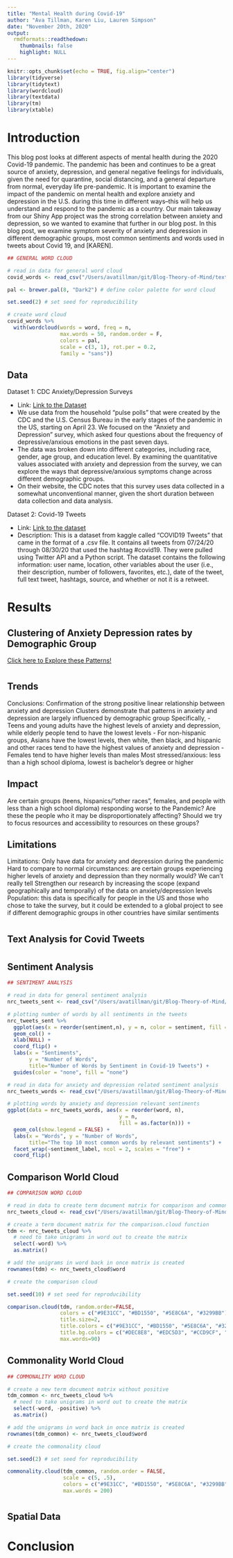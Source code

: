 ```yaml
---
title: "Mental Health during Covid-19"
author: "Ava Tillman, Karen Liu, Lauren Simpson"
date: "November 20th, 2020"
output:
  rmdformats::readthedown:
    thumbnails: false
    highlight: NULL
---
```


```r
knitr::opts_chunk$set(echo = TRUE, fig.align="center")
library(tidyverse)
library(tidytext)
library(wordcloud)
library(textdata)
library(tm)
library(xtable)
```

# Introduction

This blog post looks at different aspects of mental health during the 2020 Covid-19 pandemic. The pandemic has been and continues to be a great source of anxiety, depression, and general negative feelings for individuals, given the need for quarantine, social distancing, and a general departure from normal, everyday life pre-pandemic. It is important to examine the impact of the pandemic on mental health and explore anxiety and depression in the U.S. during this time in different ways--this will help us understand and respond to the pandemic as a country. Our main takeaway from our Shiny App project was the strong correlation between anxiety and depression, so we wanted to examine that further in our blog post. In this blog post, we examine symptom severity of anxiety and depression in different demographic groups, most common sentiments and words used in tweets about Covid 19, and [KAREN]. 

```r
## GENERAL WORD CLOUD

# read in data for general word cloud
covid_words <- read_csv("/Users/avatillman/git/Blog-Theory-of-Mind/text analysis/covid_words.csv")

pal <- brewer.pal(8, "Dark2") # define color palette for word cloud

set.seed(2) # set seed for reproducibility

# create word cloud
covid_words %>%
  with(wordcloud(words = word, freq = n,
                 max.words = 50, random.order = F,
                 colors = pal,
                 scale = c(3, 1), rot.per = 0.2,
                 family = "sans"))
```

## Data

Dataset 1: CDC Anxiety/Depression Surveys

- Link: [Link to the Dataset](https://www.cdc.gov/nchs/covid19/health-care-access-and-mental-health.htm)
- We use data from the household “pulse polls” that were created by the CDC and the U.S. Census Bureau in the early stages of the pandemic in the US, starting on April 23. We focused on the “Anxiety and Depression” survey, which asked four questions about the frequency of depressive/anxious emotions in the past seven days.
- The data was broken down into different categories, including race, gender, age group, and education level. By examining the quantitative values associated with anxiety and depression from the survey, we can explore the ways that depressive/anxious symptoms change across different demographic groups.
- On their website, the CDC notes that this survey uses data collected in a somewhat unconventional manner, given the short duration between data collection and data analysis.


Dataset 2: Covid-19 Tweets

- Link: [Link to the dataset](https://www.kaggle.com/gpreda/covid19-tweets)
- Description: This is a dataset from kaggle called “COVID19 Tweets” that came in the format of a .csv file. It contains all tweets from 07/24/20 through 08/30/20 that used the hashtag #covid19. They were pulled using Twitter API and a Python script. The dataset contains the following information: user name, location, other variables about the user (i.e., their description, number of followers, favorites, etc.), date of the tweet, full text tweet, hashtags, source, and whether or not it is a retweet.


# Results

## Clustering of Anxiety Depression rates by Demographic Group
[Click here to Explore these Patterns!](https://avatillman.shinyapps.io/kmeans_app/)

# {.tabset .tabset-fade .tabset-pills}

## Trends

Conclusions: Confirmation of the strong positive linear relationship between anxiety and depression
Clusters demonstrate that patterns in anxiety and depression are largely influenced by demographic group
Specifically, 
- Teens and young adults have the highest levels of anxiety and depression, while elderly people tend to have the lowest levels
- For non-hispanic groups, Asians have the lowest levels, then white, then black, and hispanic and other races tend to have the highest values of anxiety and depression
- Females tend to have higher levels than males
Most stressed/anxious: less than a high school diploma, lowest is bachelor’s degree or higher

## Impact

Are certain groups (teens, hispanics/”other races”, females, and people with less than a high school diploma) responding worse to the Pandemic? Are these the people who it may be disproportionately affecting? Should we try to focus resources and accessibility to resources on these groups?

## Limitations

Limitations: Only have data for anxiety and depression during the pandemic
Hard to compare to normal circumstances: are certain groups experiencing higher levels of anxiety and depression than they normally would? We can’t really tell
Strengthen our research by increasing the scope (expand geographically and temporally) of the data on anxiety/depression levels
Population: this data is specifically for people in the US and those who chose to take the survey, but it could be extended to a global project to see if different demographic groups in other countries have similar sentiments

# {-}

## Text Analysis for Covid Tweets
# {.tabset .tabset-fade .tabset-pills}

## Sentiment Analysis

<!-- You can make a bulleted list like this: -->

<!-- - item 1 -->
<!-- - item 2 -->
<!-- - item 3 -->

```r
## SENTIMENT ANALYSIS

# read in data for general sentiment analysis
nrc_tweets_sent <- read_csv("/Users/avatillman/git/Blog-Theory-of-Mind/text analysis/nrc_tweets_sent.csv")

# plotting number of words by all sentiments in the tweets
nrc_tweets_sent %>%
  ggplot(aes(x = reorder(sentiment,n), y = n, color = sentiment, fill = sentiment)) +
  geom_col() +
  xlab(NULL) +
  coord_flip() +
  labs(x = "Sentiments",
       y = "Number of Words",
       title="Number of Words by Sentiment in Covid-19 Tweets") +
  guides(color = "none", fill = "none")

# read in data for anxiety and depression related sentiment analysis
nrc_tweets_words <- read_csv("/Users/avatillman/git/Blog-Theory-of-Mind/text analysis/nrc_tweets_words.csv")

# plotting words by anxiety and depression relevant sentiments
ggplot(data = nrc_tweets_words, aes(x = reorder(word, n),
                                    y = n,
                                    fill = as.factor(n))) +
  geom_col(show.legend = FALSE) +
  labs(x = "Words", y = "Number of Words",
       title="The top 10 most common words by relevant sentiments") +
  facet_wrap(~sentiment_label, ncol = 2, scales = "free") +
  coord_flip()

```

## Comparison World Cloud

<!-- You can make a numbered list like this -->

<!-- 1. First thing I want to say -->
<!-- 2. Second thing I want to say -->
<!-- 3. Third thing I want to say -->
```r
## COMPARISON WORD CLOUD

# read in data to create term document matrix for comparison and commonality clouds
nrc_tweets_cloud <- read_csv("/Users/avatillman/git/Blog-Theory-of-Mind/text analysis/nrc_tweets_cloud.csv")

# create a term document matrix for the comparison.cloud function
tdm <- nrc_tweets_cloud %>%
  # need to take unigrams in word out to create the matrix
  select(-word) %>%
  as.matrix() 

# add the unigrams in word back in once matrix is created
rownames(tdm) <- nrc_tweets_cloud$word

# create the comparison cloud

set.seed(10) # set seed for reproducibility

comparison.cloud(tdm, random.order=FALSE, 
                 colors = c("#9E31CC", "#BD1550", "#5E8C6A", "#3299BB"), 
                 title.size=2,
                 title.colors = c("#9E31CC", "#BD1550", "#5E8C6A", "#3299BB"),
                 title.bg.colors = c("#DEC8E8", "#EDC5D3", "#CCD9CF", "#C6E9F5"),
                 max.words=90)
```

## Commonality World Cloud
```r
## COMMONALITY WORD CLOUD

# create a new term document matrix without positive
tdm_common <- nrc_tweets_cloud %>%
  # need to take unigrams in word out to create the matrix
  select(-word, -positive) %>%
  as.matrix() 

# add the unigrams in word back in once matrix is created
rownames(tdm_common) <- nrc_tweets_cloud$word

# create the commonality cloud

set.seed(2) # set seed for reproducibility

commonality.cloud(tdm_common, random.order = FALSE, 
                  scale = c(5, .5), 
                  colors = c("#9E31CC", "#BD1550", "#5E8C6A", "#3299BB"), 
                  max.words = 200)
```


# {-}

## Spatial Data


# Conclusion


